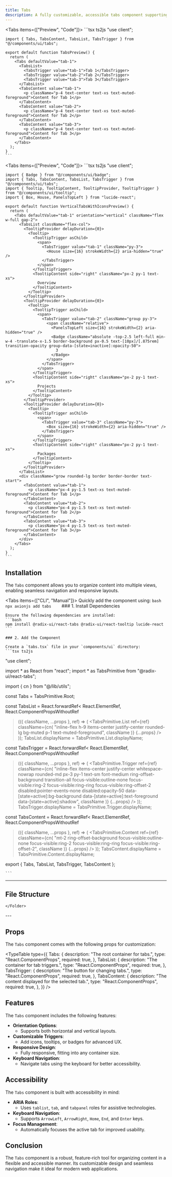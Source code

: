 ```yaml
---
title: Tabs
description: A fully customizable, accessible tabs component supporting horizontal and vertical layouts with icons, tooltips, and badges.
---
```



<Tabs items={["Preview", "Code"]}>
  <Tab value="Preview" className="m-auto h-72 pb-8 content-center">
    <BasicTabsPreview />
  </Tab>
  <Tab value="Code" className="w-auto h-auto">
    ```tsx ts2js
    "use client";

    import { Tabs, TabsContent, TabsList, TabsTrigger } from "@/components/ui/tabs";

    export default function TabsPreview() {
      return (
        <Tabs defaultValue="tab-1">
          <TabsList>
            <TabsTrigger value="tab-1">Tab 1</TabsTrigger>
            <TabsTrigger value="tab-2">Tab 2</TabsTrigger>
            <TabsTrigger value="tab-3">Tab 3</TabsTrigger>
          </TabsList>
          <TabsContent value="tab-1">
            <p className="p-4 text-center text-xs text-muted-foreground">Content for Tab 1</p>
          </TabsContent>
          <TabsContent value="tab-2">
            <p className="p-4 text-center text-xs text-muted-foreground">Content for Tab 2</p>
          </TabsContent>
          <TabsContent value="tab-3">
            <p className="p-4 text-center text-xs text-muted-foreground">Content for Tab 3</p>
          </TabsContent>
        </Tabs>
      );
    }
    ```
  </Tab>
</Tabs>

<Tabs items={["Preview", "Code"]}>
  <Tab value="Preview" className="m-auto h-72 pb-8 content-center">
    <VerticalTabsWithIconsPreview />
  </Tab>
  <Tab value="Code" className="w-auto h-auto">
    ```tsx ts2js
    "use client";

    import { Badge } from "@/components/ui/badge";
    import { Tabs, TabsContent, TabsList, TabsTrigger } from "@/components/ui/tabs";
    import { Tooltip, TooltipContent, TooltipProvider, TooltipTrigger } from "@/components/ui/tooltip";
    import { Box, House, PanelsTopLeft } from "lucide-react";

    export default function VerticalTabsWithIconsPreview() {
      return (
        <Tabs defaultValue="tab-1" orientation="vertical" className="flex w-full gap-2">
          <TabsList className="flex-col">
            <TooltipProvider delayDuration={0}>
              <Tooltip>
                <TooltipTrigger asChild>
                  <span>
                    <TabsTrigger value="tab-1" className="py-3">
                      <House size={16} strokeWidth={2} aria-hidden="true" />
                    </TabsTrigger>
                  </span>
                </TooltipTrigger>
                <TooltipContent side="right" className="px-2 py-1 text-xs">
                  Overview
                </TooltipContent>
              </Tooltip>
            </TooltipProvider>
            <TooltipProvider delayDuration={0}>
              <Tooltip>
                <TooltipTrigger asChild>
                  <span>
                    <TabsTrigger value="tab-2" className="group py-3">
                      <span className="relative">
                        <PanelsTopLeft size={16} strokeWidth={2} aria-hidden="true" />
                        <Badge className="absolute -top-2.5 left-full min-w-4 -translate-x-1.5 border-background px-0.5 text-[10px]/[.875rem] transition-opacity group-data-[state=inactive]:opacity-50">
                          3
                        </Badge>
                      </span>
                    </TabsTrigger>
                  </span>
                </TooltipTrigger>
                <TooltipContent side="right" className="px-2 py-1 text-xs">
                  Projects
                </TooltipContent>
              </Tooltip>
            </TooltipProvider>
            <TooltipProvider delayDuration={0}>
              <Tooltip>
                <TooltipTrigger asChild>
                  <span>
                    <TabsTrigger value="tab-3" className="py-3">
                      <Box size={16} strokeWidth={2} aria-hidden="true" />
                    </TabsTrigger>
                  </span>
                </TooltipTrigger>
                <TooltipContent side="right" className="px-2 py-1 text-xs">
                  Packages
                </TooltipContent>
              </Tooltip>
            </TooltipProvider>
          </TabsList>
          <div className="grow rounded-lg border border-border text-start">
            <TabsContent value="tab-1">
              <p className="px-4 py-1.5 text-xs text-muted-foreground">Content for Tab 1</p>
            </TabsContent>
            <TabsContent value="tab-2">
              <p className="px-4 py-1.5 text-xs text-muted-foreground">Content for Tab 2</p>
            </TabsContent>
            <TabsContent value="tab-3">
              <p className="px-4 py-1.5 text-xs text-muted-foreground">Content for Tab 3</p>
            </TabsContent>
          </div>
        </Tabs>
      );
    }
    ```
  </Tab>
</Tabs>

## Installation

The `Tabs` component allows you to organize content into multiple views, enabling seamless navigation and responsive layouts.

<Tabs items={["CLI", "Manual"]}>
  <Tab value="CLI">
    Quickly add the component using:
    ```bash
    npx axionjs add tabs   
    ```
  </Tab>
  <Tab value="Manual">
    ### 1. Install Dependencies

    Ensure the following dependencies are installed:
    ```bash
    npm install @radix-ui/react-tabs @radix-ui/react-tooltip lucide-react
    ```

    ### 2. Add the Component

    Create a `tabs.tsx` file in your `components/ui` directory:
    ```tsx ts2js
   "use client";

import * as React from "react";
import * as TabsPrimitive from "@radix-ui/react-tabs";

import { cn } from "@/lib/utils";

const Tabs = TabsPrimitive.Root;

const TabsList = React.forwardRef<
  React.ElementRef<typeof TabsPrimitive.List>,
  React.ComponentPropsWithoutRef<typeof TabsPrimitive.List>
>(({ className, ...props }, ref) => (
  <TabsPrimitive.List
    ref={ref}
    className={cn(
      "inline-flex h-9 items-center justify-center rounded-lg bg-muted p-1 text-muted-foreground",
      className
    )}
    {...props}
  />
));
TabsList.displayName = TabsPrimitive.List.displayName;

const TabsTrigger = React.forwardRef<
  React.ElementRef<typeof TabsPrimitive.Trigger>,
  React.ComponentPropsWithoutRef<typeof TabsPrimitive.Trigger>
>(({ className, ...props }, ref) => (
  <TabsPrimitive.Trigger
    ref={ref}
    className={cn(
      "inline-flex items-center justify-center whitespace-nowrap rounded-md px-3 py-1 text-sm font-medium ring-offset-background transition-all focus-visible:outline-none focus-visible:ring-2 focus-visible:ring-ring focus-visible:ring-offset-2 disabled:pointer-events-none disabled:opacity-50 data-[state=active]:bg-background data-[state=active]:text-foreground data-[state=active]:shadow",
      className
    )}
    {...props}
  />
));
TabsTrigger.displayName = TabsPrimitive.Trigger.displayName;

const TabsContent = React.forwardRef<
  React.ElementRef<typeof TabsPrimitive.Content>,
  React.ComponentPropsWithoutRef<typeof TabsPrimitive.Content>
>(({ className, ...props }, ref) => (
  <TabsPrimitive.Content
    ref={ref}
    className={cn(
      "mt-2 ring-offset-background focus-visible:outline-none focus-visible:ring-2 focus-visible:ring-ring focus-visible:ring-offset-2",
      className
    )}
    {...props}
  />
));
TabsContent.displayName = TabsPrimitive.Content.displayName;

export { Tabs, TabsList, TabsTrigger, TabsContent };

    ```

  </Tab>
</Tabs>

---
## File Structure

<Files>
  <Folder name="app" defaultOpen>
    <Folder name="components">
      <Folder name="ui">
        <File name="tabs.tsx" />
      </Folder>
      
    </Folder>
  </Folder>
</Files>
---

## Props

The `Tabs` component comes with the following props for customization:

<TypeTable
  type={{
    Tabs: {
      description: "The root container for tabs.",
      type: "React.ComponentProps<typeof TabsPrimitive.Root>",
      required: true,
    },
    TabsList: {
      description: "The container for tab triggers.",
      type: "React.ComponentProps<typeof TabsPrimitive.List>",
      required: true,
    },
    TabsTrigger: {
      description: "The button for changing tabs.",
      type: "React.ComponentProps<typeof TabsPrimitive.Trigger>",
      required: true,
    },
    TabsContent: {
      description: "The content displayed for the selected tab.",
      type: "React.ComponentProps<typeof TabsPrimitive.Content>",
      required: true,
    },
  }}
/>

## Features

The `Tabs` component includes the following features:

- **Orientation Options**:
  - Supports both horizontal and vertical layouts.
- **Customizable Triggers**:
  - Add icons, tooltips, or badges for advanced UX.
- **Responsive Design**:
  - Fully responsive, fitting into any container size.
- **Keyboard Navigation**:
  - Navigate tabs using the keyboard for better accessibility.

## Accessibility

The `Tabs` component is built with accessibility in mind:

- **ARIA Roles**:
  - Uses `tablist`, `tab`, and `tabpanel` roles for assistive technologies.
- **Keyboard Navigation**:
  - Supports `ArrowLeft`, `ArrowRight`, `Home`, `End`, and `Enter` keys.
- **Focus Management**:
  - Automatically focuses the active tab for improved usability.

## Conclusion

The `Tabs` component is a robust, feature-rich tool for organizing content in a flexible and accessible manner. Its customizable design and seamless navigation make it ideal for modern web applications.
